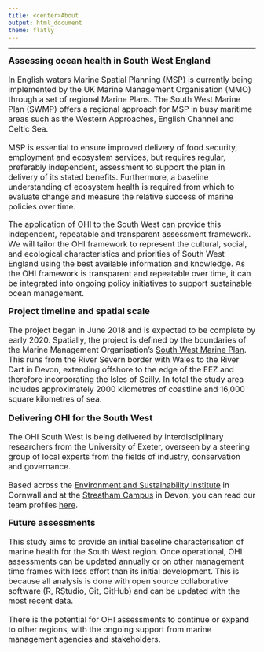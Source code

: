 ```yaml
---
title: <center>About
output: html_document
theme: flatly
---
```


<!--- please edit as needed!--->

----
<font size="4">**Assessing ocean health in South West England**

<font size="3">In English waters Marine Spatial Planning (MSP) is currently being implemented by the UK Marine Management Organisation (MMO) through a set of regional Marine Plans. The South West Marine Plan (SWMP) offers a regional approach for MSP in busy maritime areas such as the Western Approaches, English Channel and Celtic Sea. 

MSP is essential to ensure improved delivery of food security, employment and ecosystem services, but requires regular, preferably independent, assessment to support the plan in delivery of its stated benefits. Furthermore, a baseline understanding of ecosystem health is required from which to evaluate change and measure the relative success of marine policies over time.

The application of OHI to the South West can provide this independent, repeatable and transparent assessment framework. We will tailor the OHI framework to represent the cultural, social, and ecological characteristics and priorities of South West England using the best available information and knowledge. 
As the OHI framework is transparent and repeatable over time, it can be integrated into ongoing policy initiatives to support sustainable ocean management. 

<font size="4"> **Project timeline and spatial scale**

<font size="3">The project began in June 2018 and is expected to be complete by early 2020. Spatially, the project is defined by the boundaries of the Marine Management Organisation's [South West Marine Plan](https://www.gov.uk/government/collections/south-west-marine-plan). This runs from the River Severn border with Wales to the River Dart in Devon, extending offshore to the edge of the EEZ and therefore incorporating the Isles of Scilly. In total the study area includes approximately 2000 kilometres of coastline and 16,000 square kilometres of sea.

<font size="4">**Delivering OHI for the South West**

<font size="3">The OHI South West is being delivered by interdisciplinary researchers from the University of Exeter, overseen by a steering group of local experts from the fields of industry, conservation and governance.  

Based across the [Environment and Sustainability Institute](https://www.exeter.ac.uk/esi/) in Cornwall and at the [Streatham Campus](https://www.exeter.ac.uk/visit/campuses/streatham/) in Devon, you can read our team profiles [here](http://ohi-science.org/esw/who_we_are.html).
 
<font size="4"> **Future assessments**

<font size="3">This study aims to provide an initial baseline characterisation of marine health for the South West region. Once operational, OHI assessments can be updated annually or on other management time frames with less effort than its initial development. This is because all analysis is done with open source collaborative software (R, RStudio, Git, GitHub) and can be updated with the most recent data. 

There is the potential for OHI assessments to continue or expand to other regions, with the ongoing support from marine management agencies and stakeholders. 





